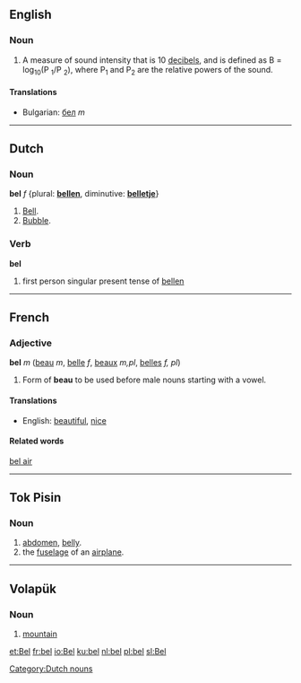 ==English==

===Noun===
#A measure of sound intensity that is 10 [[decibel]]s, and is defined as B = log<sub>10</sub>(P <sub>1</sub>/P <sub>2</sub>), where P<sub>1</sub> and P<sub>2</sub> are the relative powers of the sound.

====Translations====

*Bulgarian: [[бел]] ''m''

----
==Dutch==
===Noun===
'''bel''' ''f'' {plural: '''[[bellen]]''', diminutive: '''[[belletje]]'''}
#[[bell|Bell]].
#[[bubble|Bubble]].

[[Category:Dutch nouns]]

===Verb===
'''bel'''

# first person singular present tense of [[bellen]]

----
==French==
===Adjective===
'''bel''' ''m'' ([[beau]] ''m'', [[belle]] ''f'', [[beaux]] ''m,pl'', [[belles]] ''f, pl'')

# Form of '''beau''' to be used before male nouns starting with a vowel.

====Translations====
*English: [[beautiful]], [[nice]]

====Related words====
[[bel air]]
----
==Tok Pisin==
===Noun===

# [[abdomen]], [[belly]].
# the [[fuselage]] of an [[airplane]].

----

== Volapük ==

===Noun===

# [[mountain]]
[[et:Bel]]
[[fr:bel]]
[[io:Bel]]
[[ku:bel]]
[[nl:bel]]
[[pl:bel]]
[[sl:Bel]]